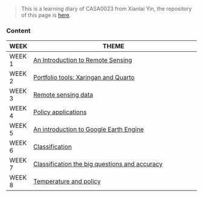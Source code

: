 > This is a learning diary of CASA0023 from Xianlai Yin, the repository of this page is [here](https://github.com/XianlaiYin/XianlaiYin.github.io/tree/main/learning_diary).

### **Content** {.unnumbered}

| WEEK   | THEME                                                                                                        |
|:-------|--------------------------------------------------------------------------------------------------------------|
| WEEK 1 | [An Introduction to Remote Sensing](https://xianlaiyin.github.io/learning_diary/docs/WEEK1.html)             |
| WEEK 2 | [Portfolio tools: Xaringan and Quarto](https://xianlaiyin.github.io/learning_diary/docs/WEEK2.html)          |
| WEEK 3 | [Remote sensing data](https://xianlaiyin.github.io/learning_diary/docs/WEEK3.html)                           |
| WEEK 4 | [Policy applications](https://xianlaiyin.github.io/learning_diary/docs/WEEK4.html)                           |
| WEEK 5 | [An introduction to Google Earth Engine](https://xianlaiyin.github.io/learning_diary/docs/WEEK5.html)        |
| WEEK 6 | [Classification](https://xianlaiyin.github.io/learning_diary/docs/WEEK6.html)                                |
| WEEK 7 | [Classification the big questions and accuracy](https://xianlaiyin.github.io/learning_diary/docs/WEEK7.html) |
| WEEK 8 | [Temperature and policy](https://xianlaiyin.github.io/learning_diary/docs/WEEK8.html)                        |
